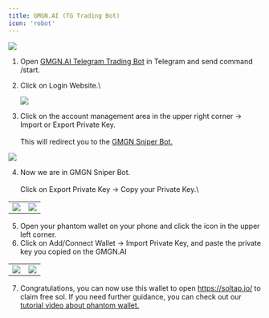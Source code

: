 ```yaml
---
title: GMGN.AI (TG Trading Bot)
icon: 'robot'
---
```


![](https://2619786285-files.gitbook.io/~/files/v0/b/gitbook-x-prod.appspot.com/o/spaces%2FM0pXZISmirZR5oaAIkSt%2Fuploads%2FHb9jg8kU1bXKKAWQomza%2F11.png?alt=media&token=c58c2aac-054b-4727-b964-e31780382b42)


1. Open [GMGN.AI Telegram Trading Bot](https://t.me/gmgnaibot) in Telegram and send command /start.
2. Click on Login Website.\\

   ![](https://2619786285-files.gitbook.io/~/files/v0/b/gitbook-x-prod.appspot.com/o/spaces%2FM0pXZISmirZR5oaAIkSt%2Fuploads%2FyaiHl2MKvh6NHa2SJ4BR%2Fimage.png?alt=media&token=92eb06f2-2601-45e3-8d52-0e0d30c16c15)

3. Click on the account management area in the upper right corner -> Import or Export Private Key.\
   \
   This will redirect you to the [GMGN Sniper Bot.](https://t.me/GMGN_sol_bot?start=wallet)

![](https://2619786285-files.gitbook.io/~/files/v0/b/gitbook-x-prod.appspot.com/o/spaces%2FM0pXZISmirZR5oaAIkSt%2Fuploads%2FJO6zgCQXeB5c3xahmtJM%2Fimage%20(7).avif?alt=media&token=ed20ddc6-3271-488e-aa63-64ed9e775cd5)


4. Now we are in GMGN Sniper Bot.\
   \
   Click on Export Private Key -> Copy your Private Key.\\

|  |  |
| --- | --- |
| ![](https://2619786285-files.gitbook.io/~/files/v0/b/gitbook-x-prod.appspot.com/o/spaces%2FM0pXZISmirZR5oaAIkSt%2Fuploads%2FwYZ0Q2ly2aWqKljnT8Vz%2Fimage%20(18).png?alt=media&token=0409f1f5-2482-4a8c-8660-cef69c0afc9d) | ![](https://2619786285-files.gitbook.io/~/files/v0/b/gitbook-x-prod.appspot.com/o/spaces%2FM0pXZISmirZR5oaAIkSt%2Fuploads%2FzNZjbCOCtX1nGCc3nC4h%2Fimage%20(19).png?alt=media&token=bd8050f8-476f-450e-a9f5-92de78417e9f) |

5. Open your phantom wallet on your phone and click the icon in the upper left corner.
6. Click on Add/Connect Wallet -> Import Private Key, and paste the private key you copied on the GMGN.AI

|  |  |
| --- | --- |
| ![](https://2619786285-files.gitbook.io/~/files/v0/b/gitbook-x-prod.appspot.com/o/spaces%2FM0pXZISmirZR5oaAIkSt%2Fuploads%2F1LDojxQ4Mhx51BLLIUOc%2FPhantom.png?alt=media&token=b4408396-4169-4f62-aa7b-17f139131e95) | ![](https://2619786285-files.gitbook.io/~/files/v0/b/gitbook-x-prod.appspot.com/o/spaces%2FM0pXZISmirZR5oaAIkSt%2Fuploads%2FOeiin174gPTCM3Agb2ga%2FPhantom%202.png?alt=media&token=94c344be-9e2b-453f-b851-467c6335c981) |

7. Congratulations, you can now use this wallet to open <https://soltap.io/> to claim free sol. If you need further guidance, you can check out our [tutorial video about phantom wallet.](https://soltap.gitbook.io/docs/how-to-claim-sol/phantom)